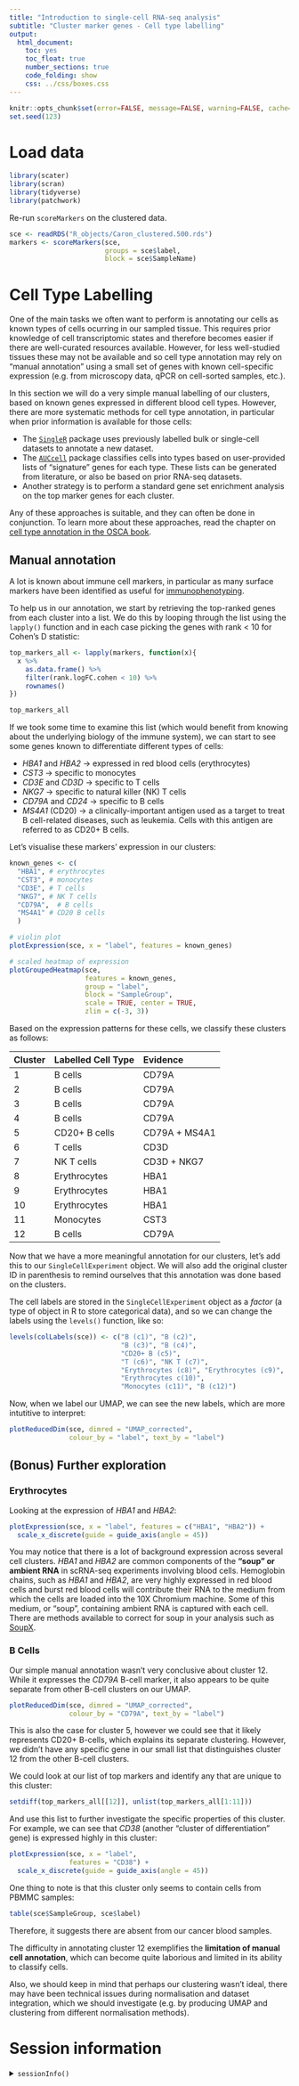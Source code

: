 ```yaml
---
title: "Introduction to single-cell RNA-seq analysis"
subtitle: "Cluster marker genes - Cell type labelling"
output:
  html_document:
    toc: yes
    toc_float: true
    number_sections: true
    code_folding: show 
    css: ../css/boxes.css
---
```



```r
knitr::opts_chunk$set(error=FALSE, message=FALSE, warning=FALSE, cache=TRUE)
set.seed(123)
```


# Load data

```r
library(scater)
library(scran)
library(tidyverse)
library(patchwork)
```

Re-run `scoreMarkers` on the clustered data.

```r
sce <- readRDS("R_objects/Caron_clustered.500.rds")
markers <- scoreMarkers(sce, 
                        groups = sce$label, 
                        block = sce$SampleName)
```

# Cell Type Labelling

One of the main tasks we often want to perform is annotating our cells as known
types of cells ocurring in our sampled tissue. This requires prior knowledge of
cell transcriptomic states and therefore becomes easier if there are
well-curated resources available. However, for less well-studied tissues these
may not be available and so cell type annotation may rely on "manual annotation"
using a small set of genes with known cell-specific expression (e.g. from
microscopy data, qPCR on cell-sorted samples, etc.).

In this section we will do a very simple manual labelling of our clusters, based
on known genes expressed in different blood cell types. However, there are more
systematic methods for cell type annotation, in particular when prior
information is available for those cells:

- The [`SingleR`](https://bioconductor.org/packages/3.16/bioc/vignettes/SingleR/inst/doc/SingleR.html) package uses previously labelled bulk or single-cell datasets to annotate a new dataset.
- The [`AUCcell`](https://bioconductor.org/packages/3.16/bioc/vignettes/AUCell/inst/doc/AUCell.html) package classifies cells into types based on user-provided lists of "signature" genes for each type. These lists can be generated from literature, or also be based on prior RNA-seq datasets. 
- Another strategy is to perform a standard gene set enrichment analysis on the top marker genes for each cluster. 

Any of these approaches is suitable, and they can often be done in conjunction. 
To learn more about these approaches, read the chapter on [cell type annotation in the OSCA book](http://bioconductor.org/books/3.16/OSCA.basic/cell-type-annotation.html).


## Manual annotation

A lot is known about immune cell markers, in particular as many surface markers
have been identified as useful for
[immunophenotyping](https://en.m.wikipedia.org/wiki/Cluster_of_differentiation#Immunophenotyping).

To help us in our annotation, we start by retrieving the top-ranked genes from
each cluster into a list. We do this by looping through the list using the
`lapply()` function and in each case picking the genes with rank < 10 for
Cohen's D statistic:

```r
top_markers_all <- lapply(markers, function(x){
  x %>% 
    as.data.frame() %>% 
    filter(rank.logFC.cohen < 10) %>% 
    rownames()
})

top_markers_all
```

If we took some time to examine this list (which would benefit from knowing about the underlying biology of the immune system), we can start to see some genes known to differentiate different types of cells: 

- _HBA1_ and _HBA2_ → expressed in red blood cells (erythrocytes)
- _CST3_ → specific to monocytes
- _CD3E_ and _CD3D_ → specific to T cells
- _NKG7_ → specific to natural killer (NK) T cells
- _CD79A_ and _CD24_ → specific to B cells
- _MS4A1_ (CD20) → a clinically-important antigen used as a target to treat B cell-related diseases, such as leukemia. Cells with this antigen are referred to as CD20+ B cells.

Let's visualise these markers' expression in our clusters:

```r
known_genes <- c(
  "HBA1", # erythrocytes
  "CST3", # monocytes
  "CD3E", # T cells
  "NKG7", # NK T cells
  "CD79A",  # B cells
  "MS4A1" # CD20 B cells
  )

# violin plot
plotExpression(sce, x = "label", features = known_genes)

# scaled heatmap of expression
plotGroupedHeatmap(sce, 
                   features = known_genes,
                   group = "label",
                   block = "SampleGroup", 
                   scale = TRUE, center = TRUE, 
                   zlim = c(-3, 3))
```

Based on the expression patterns for these cells, we classify these clusters as follows: 

| Cluster | Labelled Cell Type                | Evidence      |
| :------ | :-------------------------------- | :------------ |
| 1       | B cells                           | CD79A         |
| 2       | B cells                           | CD79A         |
| 3       | B cells                           | CD79A         |
| 4       | B cells                           | CD79A         |
| 5       | CD20+ B cells                     | CD79A + MS4A1 |
| 6       | T cells                           | CD3D          |
| 7       | NK T cells                        | CD3D + NKG7   |
| 8       | Erythrocytes                      | HBA1          |
| 9       | Erythrocytes                      | HBA1          |
| 10      | Erythrocytes                      | HBA1          |
| 11      | Monocytes                         | CST3          |
| 12      | B cells                           | CD79A         |


Now that we have a more meaningful annotation for our clusters, let's add this to our `SingleCellExperiment` object.
We will also add the original cluster ID in parenthesis to remind ourselves that this annotation was done based on the clusters. 

The cell labels are stored in the `SingleCellExperiment` object as a _factor_ (a type of object in R to store categorical data), and so we can change the labels using the `levels()` function, like so:

```r
levels(colLabels(sce)) <- c("B (c1)", "B (c2)", 
                            "B (c3)", "B (c4)",
                            "CD20+ B (c5)", 
                            "T (c6)", "NK T (c7)", 
                            "Erythrocytes (c8)", "Erythrocytes (c9)", 
                            "Erythrocytes c(10)",
                            "Monocytes (c11)", "B (c12)")
```

Now, when we label our UMAP, we can see the new labels, which are more intutitive to interpret:

```r
plotReducedDim(sce, dimred = "UMAP_corrected", 
               colour_by = "label", text_by = "label")
```


## (Bonus) Further exploration

### Erythrocytes

Looking at the expression of _HBA1_ and _HBA2_: 

```r
plotExpression(sce, x = "label", features = c("HBA1", "HBA2")) +
  scale_x_discrete(guide = guide_axis(angle = 45))
```

You may notice that there is a lot of background expression across several cell clusters. 
_HBA1_ and _HBA2_ are common components of the **"soup" or ambient RNA** in scRNA-seq experiments involving blood cells. 
Hemoglobin chains, such as _HBA1_ and _HBA2_, are very highly expressed in red blood cells and burst red blood cells will contribute their RNA to the medium from which the cells are loaded into the 10X Chromium machine. 
Some of this medium, or "soup", containing ambient RNA is captured with each cell. 
There are methods available to correct for soup in your analysis such as [SoupX](https://academic.oup.com/gigascience/article/9/12/giaa151/6049831).


### B Cells

Our simple manual annotation wasn't very conclusive about cluster 12. 
While it expresses the _CD79A_ B-cell marker, it also appears to be quite separate from other B-cell clusters on our UMAP.  

```r
plotReducedDim(sce, dimred = "UMAP_corrected", 
               colour_by = "CD79A", text_by = "label")
```

This is also the case for cluster 5, however we could see that it likely represents CD20+ B-cells, which explains its separate clustering.
However, we didn't have any specific gene in our small list that distinguishes cluster 12 from the other B-cell clusters. 

We could look at our list of top markers and identify any that are unique to this cluster: 

```r
setdiff(top_markers_all[[12]], unlist(top_markers_all[1:11]))
```

And use this list to further investigate the specific properties of this cluster. 
For example, we can see that _CD38_ (another "cluster of differentiation" gene) is expressed highly in this cluster: 

```r
plotExpression(sce, x = "label", 
               features = "CD38") +
  scale_x_discrete(guide = guide_axis(angle = 45))
```

One thing to note is that this cluster only seems to contain cells from PBMMC samples: 

```r
table(sce$SampleGroup, sce$label)
```

Therefore, it suggests there are absent from our cancer blood samples. 

The difficulty in annotating cluster 12 exemplifies the **limitation of manual cell annotation**, which can become quite laborious and limited in its ability to classify cells. 

Also, we should keep in mind that perhaps our clustering wasn't ideal, there may have been technical issues during normalisation and dataset integration, which we should investigate (e.g. by producing UMAP and clustering from different normalisation methods). 


# Session information

<details><summary>`sessionInfo()`</summary>

```r
devtools::session_info()
```

</details>
